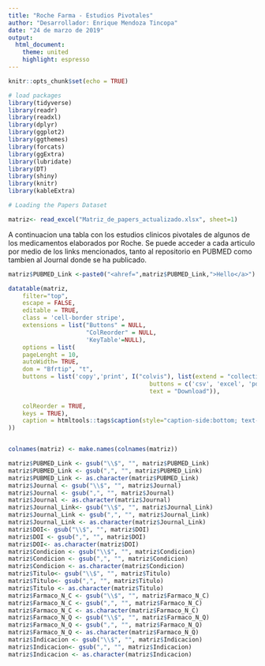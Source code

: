 ```yaml
---
title: "Roche Farma - Estudios Pivotales"
author: "Desarrollador: Enrique Mendoza Tincopa"
date: "24 de marzo de 2019"
output:
  html_document:
    theme: united
    highlight: espresso
---
```


```r
knitr::opts_chunk$set(echo = TRUE)

# load packages
library(tidyverse)
library(readr)
library(readxl)
library(dplyr)
library(ggplot2)
library(ggthemes)
library(forcats)
library(ggExtra)
library(lubridate)
library(DT)
library(shiny)
library(knitr)
library(kableExtra)

# Loading the Papers Dataset

matriz<- read_excel("Matriz_de_papers_actualizado.xlsx", sheet=1)
```

A continuacion una tabla con los estudios clinicos pivotales de algunos de los medicamentos elaborados por Roche. Se puede acceder a cada articulo por medio de los links mencionados, tanto al repositorio en PUBMED como tambien al Journal donde se ha publicado.

```r
matriz$PUBMED_Link <-paste0("<ahref=",matriz$PUBMED_Link,">Hello</a>")

datatable(matriz,
    filter="top",
    escape = FALSE,
    editable = TRUE, 
    class = 'cell-border stripe',
    extensions = list("Buttons" = NULL,
                      "ColReorder" = NULL,
                      'KeyTable'=NULL),
    options = list(
    pageLenght = 10,
    autoWidth= TRUE,
    dom = "Bfrtip", "t",
    buttons = list('copy','print', I("colvis"), list(extend = "collection", 
                                        buttons = c('csv', 'excel', 'pdf'),
                                        text = "Download")), 
    
    colReorder = TRUE,
    keys = TRUE), 
    caption = htmltools::tags$caption(style="caption-side:bottom; text-align:center;", "Tabla:", htmltools::em("Matriz de Papers Pivotales de Roche Farma (Peru). No todos los articulos listados en la siguiente tabla son Open Source.") 
))


colnames(matriz) <- make.names(colnames(matriz))

matriz$PUBMED_Link <- gsub("\\$", "", matriz$PUBMED_Link)
matriz$PUBMED_Link <- gsub(",", "", matriz$PUBMED_Link)
matriz$PUBMED_Link <- as.character(matriz$PUBMED_Link)
matriz$Journal <- gsub("\\$", "", matriz$Journal)
matriz$Journal <- gsub(",", "", matriz$Journal)
matriz$Journal <- as.character(matriz$Journal)
matriz$Journal_Link<- gsub("\\$", "", matriz$Journal_Link)
matriz$Journal_Link <- gsub(",", "", matriz$Journal_Link)
matriz$Journal_Link <- as.character(matriz$Journal_Link)
matriz$DOI<- gsub("\\$", "", matriz$DOI)
matriz$DOI <- gsub(",", "", matriz$DOI)
matriz$DOI<- as.character(matriz$DOI)
matriz$Condicion <- gsub("\\$", "", matriz$Condicion)
matriz$Condicion <- gsub(",", "", matriz$Condicion)
matriz$Condicion <- as.character(matriz$Condicion)
matriz$Titulo<- gsub("\\$", "", matriz$Titulo)
matriz$Titulo<- gsub(",", "", matriz$Titulo)
matriz$Titulo <- as.character(matriz$Titulo)
matriz$Farmaco_N_C <- gsub("\\$", "", matriz$Farmaco_N_C)
matriz$Farmaco_N_C <- gsub(",", "", matriz$Farmaco_N_C)
matriz$Farmaco_N_C <- as.character(matriz$Farmaco_N_C)
matriz$Farmaco_N_Q <- gsub("\\$", "", matriz$Farmaco_N_Q)
matriz$Farmaco_N_Q <- gsub(",", "", matriz$Farmaco_N_Q)
matriz$Farmaco_N_Q <- as.character(matriz$Farmaco_N_Q)
matriz$Indicacion <- gsub("\\$", "", matriz$Indicacion)
matriz$Indicacion<- gsub(",", "", matriz$Indicacion)
matriz$Indicacion <- as.character(matriz$Indicacion)
```



